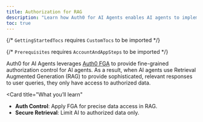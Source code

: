 ```yaml
---
title: Authorization for RAG
description: "Learn how Auth0 for AI Agents enables AI agents to implement fine-grained authorization for Retrieval Augmented Generation (RAG)."
toc: true
---
```



{/* `GettingStartedTocs` requires `CustomTocs` to be imported */}

{/* `Prerequisites` requires `AccountAndAppSteps` to be imported */}


Auth0 for AI Agents leverages [Auth0 FGA](https://auth0.com/fine-grained-authorization) to provide fine-grained authorization control for AI agents. As a result, when AI agents use Retrieval Augmented Generation (RAG) to provide sophisticated, relevant responses to user queries, they only have access to authorized data.

<Card
  title="What you’ll learn"
>
  - **Auth Control**: Apply FGA for precise data access in RAG.
  - **Secure Retrieval**: Limit AI to authorized data only.
</Card>

<Prerequisites />

<Tabs>
  <Tab
    title="Next.js"
    icon="/img/nextjs-light.svg"
  >
    <AIContainer>
      <DownloadQuickstartButton
        category="authorization-for-rag"
        framework="vercel-ai-next-js"
      />
      <UsingAI />
    </AIContainer>
    <VercelNextjsAuthForRag />
  </Tab>
</Tabs>

<Panel>
  <GettingStartedTocs
    sections={[
      {
        title: "SDKs",
        links: [
          { label: "Auth0-AI / AI SDK", href: "https://www.npmjs.com/package/@auth0/ai-vercel" },
          { label: "NextJS-Auth0", href: "https://github.com/auth0/nextjs-auth0" }
        ]
      },
      {
        title: "GitHub Samples",
        links: [
          { label: "AI SDK + NextJS", href: "https://github.com/auth0-samples/auth0-ai-samples/tree/main/authorization-for-rag/vercel-ai-next-js" },
        ]
      },
      {
        title: "Learn more",
        links: [
          { label: "Auth0 FGA Documentation", href: "https://docs.fga.dev/" },
          { label: "Auth0 FGA Getting Started", href: "https://docs.fga.dev/getting-started" },
          { label: "OpenFGA Documentation", href: "https://openfga.dev/" }
        ]
      }
    ]}
  />
</Panel>
